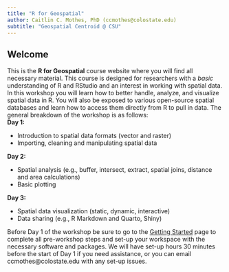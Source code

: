```yaml
---
title: "R for Geospatial"
author: Caitlin C. Mothes, PhD (ccmothes@colostate.edu)
subtitle: "Geospatial Centroid @ CSU"
---
```


## Welcome

This is the **R for Geospatial** course website where you will find all necessary material. This course is designed for researchers with a *basic* understanding of R and RStudio and an interest in working with spatial data. In this workshop you will learn how to better handle, analyze, and visualize spatial data in R. You will also be exposed to various open-source spatial databases and learn how to access them directly from R to pull in data. The general breakdown of the workshop is as follows:**\
Day 1:**

-   Introduction to spatial data formats (vector and raster)
-   Importing, cleaning and manipulating spatial data

**Day 2:**

-   Spatial analysis (e.g., buffer, intersect, extract, spatial joins, distance and area calculations)
-   Basic plotting

**Day 3:**

-   Spatial data visualization (static, dynamic, interactive)
-   Data sharing (e.g., R Markdown and Quarto, Shiny)

Before Day 1 of the workshop be sure to go to the [Getting Started](setup.qmd) page to complete all pre-workshop steps and set-up your workspace with the necessary software and packages. We will have set-up hours 30 minutes before the start of Day 1 if you need assistance, or you can email ccmothes\@colostate.edu with any set-up issues.
